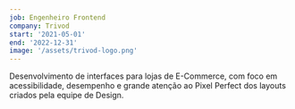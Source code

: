 ```yaml
---
job: Engenheiro Frontend
company: Trivod
start: '2021-05-01'
end: '2022-12-31'
image: '/assets/trivod-logo.png'
---
```


Desenvolvimento de interfaces para lojas de E-Commerce, com foco em acessibilidade, desempenho e grande atenção ao Pixel Perfect dos layouts criados pela equipe de Design.
